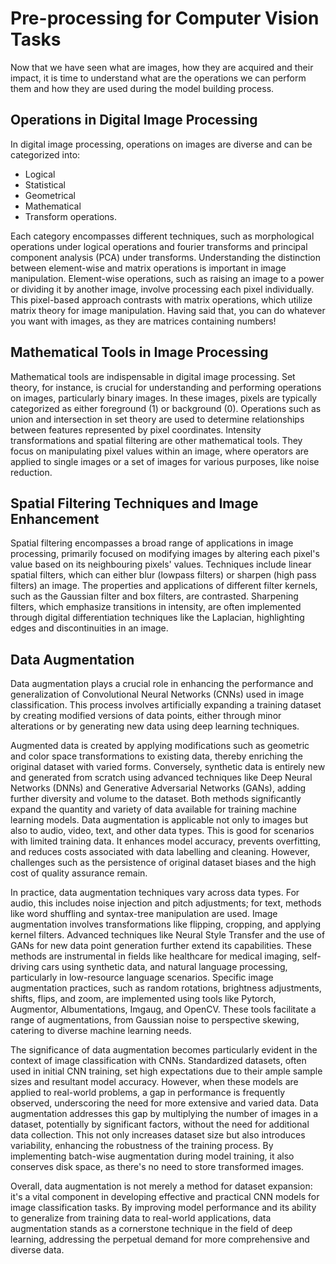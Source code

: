 # Pre-processing for Computer Vision Tasks

Now that we have seen what are images, how they are acquired and their impact, it is time to understand what are the operations we can perform them and how they are used during the model building process. 

## Operations in Digital Image Processing
In digital image processing, operations on images are diverse and can be categorized into:

- Logical
- Statistical
- Geometrical
- Mathematical
- Transform operations.
 
Each category encompasses different techniques, such as morphological operations under logical operations and fourier transforms and principal component analysis (PCA) under transforms. Understanding the distinction between element-wise and matrix operations is important in image manipulation. Element-wise operations, such as raising an image to a power or dividing it by another image, involve processing each pixel individually. This pixel-based approach contrasts with matrix operations, which utilize matrix theory for image manipulation. Having said that, you can do whatever you want with images, as they are matrices containing numbers!

## Mathematical Tools in Image Processing

Mathematical tools are indispensable in digital image processing. Set theory, for instance, is crucial for understanding and performing operations on images, particularly binary images. In these images, pixels are typically categorized as either foreground (1) or background (0). Operations such as union and intersection in set theory are used to determine relationships between features represented by pixel coordinates. Intensity transformations and spatial filtering are other mathematical tools. They focus on manipulating pixel values within an image, where operators are applied to single images or a set of images for various purposes, like noise reduction.

## Spatial Filtering Techniques and Image Enhancement
Spatial filtering encompasses a broad range of applications in image processing, primarily focused on modifying images by altering each pixel's value based on its neighbouring pixels' values. Techniques include linear spatial filters, which can either blur (lowpass filters) or sharpen (high pass filters) an image. The properties and applications of different filter kernels, such as the Gaussian filter and box filters, are contrasted. Sharpening filters, which emphasize transitions in intensity, are often implemented through digital differentiation techniques like the Laplacian, highlighting edges and discontinuities in an image.

## Data Augmentation
Data augmentation plays a crucial role in enhancing the performance and generalization of Convolutional Neural Networks (CNNs) used in image classification. This process involves artificially expanding a training dataset by creating modified versions of data points, either through minor alterations or by generating new data using deep learning techniques. 

Augmented data is created by applying modifications such as geometric and color space transformations to existing data, thereby enriching the original dataset with varied forms. Conversely, synthetic data is entirely new and generated from scratch using advanced techniques like Deep Neural Networks (DNNs) and Generative Adversarial Networks (GANs), adding further diversity and volume to the dataset. Both methods significantly expand the quantity and variety of data available for training machine learning models. Data augmentation is applicable not only to images but also to audio, video, text, and other data types. This is good for scenarios with limited training data. It enhances model accuracy, prevents overfitting, and reduces costs associated with data labelling and cleaning. However, challenges such as the persistence of original dataset biases and the high cost of quality assurance remain.

In practice, data augmentation techniques vary across data types. For audio, this includes noise injection and pitch adjustments; for text, methods like word shuffling and syntax-tree manipulation are used. Image augmentation involves transformations like flipping, cropping, and applying kernel filters. Advanced techniques like Neural Style Transfer and the use of GANs for new data point generation further extend its capabilities. These methods are instrumental in fields like healthcare for medical imaging, self-driving cars using synthetic data, and natural language processing, particularly in low-resource language scenarios. Specific image augmentation practices, such as random rotations, brightness adjustments, shifts, flips, and zoom, are implemented using tools like Pytorch, Augmentor, Albumentations, Imgaug, and OpenCV. These tools facilitate a range of augmentations, from Gaussian noise to perspective skewing, catering to diverse machine learning needs.

The significance of data augmentation becomes particularly evident in the context of image classification with CNNs. Standardized datasets, often used in initial CNN training, set high expectations due to their ample sample sizes and resultant model accuracy. However, when these models are applied to real-world problems, a gap in performance is frequently observed, underscoring the need for more extensive and varied data. Data augmentation addresses this gap by multiplying the number of images in a dataset, potentially by significant factors, without the need for additional data collection. This not only increases dataset size but also introduces variability, enhancing the robustness of the training process. By implementing batch-wise augmentation during model training, it also conserves disk space, as there's no need to store transformed images.

Overall, data augmentation is not merely a method for dataset expansion: it's a vital component in developing effective and practical CNN models for image classification tasks. By improving model performance and its ability to generalize from training data to real-world applications, data augmentation stands as a cornerstone technique in the field of deep learning, addressing the perpetual demand for more comprehensive and diverse data.
